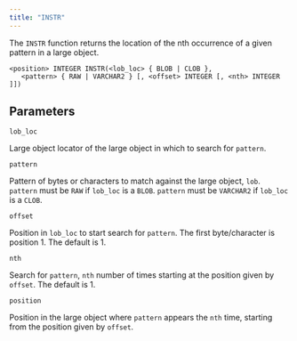 ```yaml
---
title: "INSTR"
---
```


The `INSTR` function returns the location of the nth occurrence of a given pattern in a large object.

```text
<position> INTEGER INSTR(<lob_loc> { BLOB | CLOB },
   <pattern> { RAW | VARCHAR2 } [, <offset> INTEGER [, <nth> INTEGER ]])
```

## Parameters

`lob_loc`

 Large object locator of the large object in which to search for `pattern`.

`pattern`

 Pattern of bytes or characters to match against the large object, `lob`. `pattern` must be `RAW` if `lob_loc` is a `BLOB`. `pattern` must be `VARCHAR2` if `lob_loc` is a `CLOB`.

`offset`

 Position in `lob_loc` to start search for `pattern`. The first byte/character is position 1. The default is 1.

`nth`

 Search for `pattern`, `nth` number of times starting at the position given by `offset`. The default is 1.

`position`

 Position in the large object where `pattern` appears the `nth` time, starting from the position given by `offset`.
